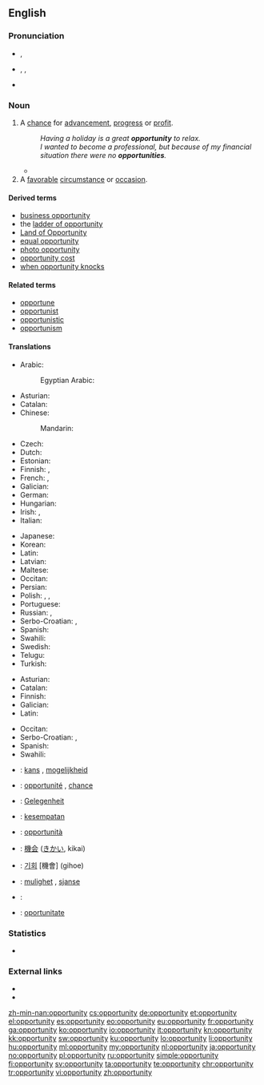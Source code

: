{{also|Opportunity}}
==English==
{{wikipedia}}

===Pronunciation===
* {{a|UK}} {{IPA|/ˌɒp.əˈtjuː.nɪ.ti/}}, {{X-SAMPA|/%Qp.@"tju:.nI.ti/}}
* {{a|US}} {{enPR|ä'pər-to͞oʹnə-tē}}, {{IPA|/ˌɑpɚˈtunəti/}}, {{X-SAMPA|/%Ap@`"tun@ti/}}
* {{audio|en-us-opportunity.ogg|Audio (US)}}

===Noun===
{{en-noun|opportunities}}

# A [[chance]] for [[advancement]], [[progress]] or [[profit]].
#: ''Having a holiday is a great '''opportunity''' to relax.''
#: ''I wanted to become a professional, but because of my financial situation there were no '''opportunities'''.''
#* {{quote-news
|year=2011
|date=October 23
|author=Becky Ashton
|title=QPR 1 - 0 Chelsea
|work=BBC Sport
|url=http://news.bbc.co.uk/sport2/hi/football/eng_prem/15325522.stm
|page=
|passage=Chelsea also struggled to keep possession as QPR harried and chased at every '''opportunity''', giving their opponents no time on the ball.}}
# A [[favorable]] [[circumstance]] or [[occasion]].

====Derived terms====
* [[business opportunity]]
* the [[ladder of opportunity]]
* [[Land of Opportunity]]
* [[equal opportunity]]
* [[photo opportunity]]
* [[opportunity cost]]
* [[when opportunity knocks]]

====Related terms====
* [[opportune]]
* [[opportunist]]
* [[opportunistic]]
* [[opportunism]]

====Translations====
{{trans-top|chance for advancement, progress or profit}}
* Arabic: {{t-|ar|فرصة|f|tr=fúrʂa}}
*: Egyptian Arabic: {{tø|arz|فرصة|f|tr=furṣa|sc=Arab}}
* Asturian: {{t-|ast|oportunidá|f}}
* Catalan: {{t-|ca|oportunitat|f}}
* Chinese:
*: Mandarin: {{t|cmn|机会|tr=jīhuì}}
* Czech: {{t+|cs|příležitost|f}}
* Dutch: {{t+|nl|kans|f}}
* Estonian: {{t-|et|võimalus}}
* Finnish: {{t+|fi|tilaisuus}}, {{t+|fi|mahdollisuus}}
* French: {{t+|fr|occasion|f}}, {{t+|fr|opportunité|f}}
* Galician: {{t+|gl|oportunidade|f}}
* German: {{t+|de|Gelegenheit|f}}
* Hungarian: {{t+|hu|alkalom}}
* Irish: {{t-|ga|faill|f}}, {{t+|ga|deis|f}}
* Italian: {{t+|it|occasione|f}}
{{trans-mid}}
* Japanese: {{t+|ja|機会|tr={{Jpan|きかい}}, kikai}}
* Korean: {{t+|ko|기회|tr={{Hani|[[機會]]}}, gihoe}}
* Latin: {{t-|la|opportunitas|f}}
* Latvian: {{t-|lv|iespēja|f}}
* Maltese: {{t-|mt|opportunità|f}}
* Occitan: {{t-|oc|oportunitat|f}}
* Persian: {{t+|fa|فرصت|tr=forsat}}
* Polish: {{t+|pl|możliwość|f}}, {{t+|pl|okazja|f}}, {{t-|pl|sposobność|f}}
* Portuguese: {{t+|pt|oportunidade|f}}
* Russian: {{t+|ru|возможность|f|tr=vozmóžnost’}}, {{t+|ru|шанс|m|tr=šans}}
* Serbo-Croatian: {{t-|sh|prilika|f}}, {{t-|sh|prigoda|f}}
* Spanish: {{t+|es|oportunidad|f}}
* Swahili: {{t+|sw|fursa}}
* Swedish: {{t+|sv|tillfälle}}
* Telugu: {{t+|te|అవకాశం|tr=avakaaSam}}
* Turkish: {{t+|tr|fırsat}}
{{trans-bottom}}

{{trans-top|favorable circumstance or occasion}}
* Asturian: {{t-|ast|oportunidá|f}}
* Catalan: {{t-|ca|oportunitat|f}}
* Finnish: {{t+|fi|tilaisuus}}
* Galician: {{t+|gl|oportunidade|f}}
* Latin: {{t-|la|opportunitas|f}}
{{trans-mid}}
* Occitan: {{t-|oc|oportunitat|f}}
* Serbo-Croatian: {{t-|sh|prilika|f}}, {{t-|sh|prigoda|f}}
* Spanish: {{t+|es|oportunidad|f}}
* Swahili: {{t+|sw|fursa}}
{{trans-bottom}}

{{checktrans-top}}
* {{ttbc|nl}}: [[kans]] {{f}}, [[mogelijkheid]] {{f}}
* {{ttbc|fr}}: [[opportunité]] {{f}}, [[chance#French|chance]] {{f}}
* {{ttbc|de}}: [[Gelegenheit]] {{f}}
* {{ttbc|id}}: [[sempat|kesempatan]]
* {{ttbc|it}}: [[opportunità]] {{f}}
* {{ttbc|ja}}: [[機会]] ([[きかい]], kikai)
* {{ttbc|ko}}: [[기회]] [機會] (gihoe)
* {{ttbc|no}}: [[mulighet]] {{f}}, [[sjanse]] {{f}}
* {{ttbc|fa}}: {{t|fa|فرصت|tr=forsat}}
* {{ttbc|ro}}: [[oportunitate]] {{f}}
{{trans-bottom}}

===Statistics===
* {{rank|begin|wait|laughed|791|opportunity|lines|personal|due}}

===External links===
* {{R:Webster 1913}}
* {{R:Century 1911}}

[[zh-min-nan:opportunity]]
[[cs:opportunity]]
[[de:opportunity]]
[[et:opportunity]]
[[el:opportunity]]
[[es:opportunity]]
[[eo:opportunity]]
[[eu:opportunity]]
[[fr:opportunity]]
[[ga:opportunity]]
[[ko:opportunity]]
[[io:opportunity]]
[[it:opportunity]]
[[kn:opportunity]]
[[kk:opportunity]]
[[sw:opportunity]]
[[ku:opportunity]]
[[lo:opportunity]]
[[li:opportunity]]
[[hu:opportunity]]
[[ml:opportunity]]
[[my:opportunity]]
[[nl:opportunity]]
[[ja:opportunity]]
[[no:opportunity]]
[[pl:opportunity]]
[[ru:opportunity]]
[[simple:opportunity]]
[[fi:opportunity]]
[[sv:opportunity]]
[[ta:opportunity]]
[[te:opportunity]]
[[chr:opportunity]]
[[tr:opportunity]]
[[vi:opportunity]]
[[zh:opportunity]]